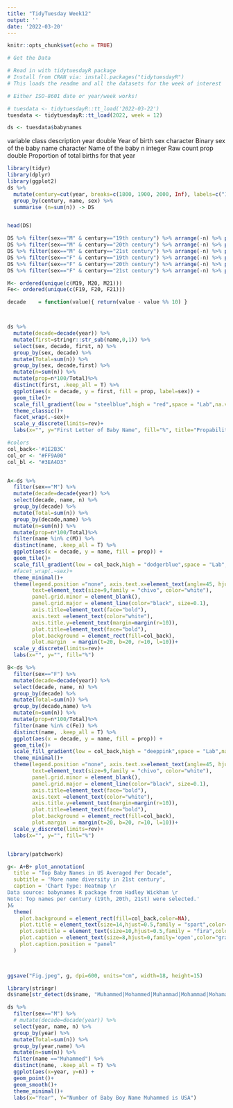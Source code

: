 ```yaml
---
title: "TidyTuesday Week12"
output: ''
date: '2022-03-20'
---
```


```r
knitr::opts_chunk$set(echo = TRUE)
```


```r
# Get the Data

# Read in with tidytuesdayR package 
# Install from CRAN via: install.packages("tidytuesdayR")
# This loads the readme and all the datasets for the week of interest

# Either ISO-8601 date or year/week works!

# tuesdata <- tidytuesdayR::tt_load('2022-03-22')
tuesdata <- tidytuesdayR::tt_load(2022, week = 12)

ds <- tuesdata$babynames

```







variable	class	description
year	double	Year of birth
sex	character	Binary sex of the baby
name	character	Name of the baby
n	integer	Raw count
prop	double	Proportion of total births for that year
```r
library(tidyr)
library(dplyr)
library(ggplot2)
ds %>% 
  mutate(century=cut(year, breaks=c(1800, 1900, 2000, Inf), labels=c("19th century", "20th century", "21st century"), include.lowest=T)) %>% 
  group_by(century, name, sex) %>%
  summarise (n=sum(n)) -> DS


head(DS)

DS %>% filter(sex=="M" & century=="19th century") %>% arrange(-n) %>% pull(name) %>% .[1:19] ->M19
DS %>% filter(sex=="M" & century=="20th century") %>% arrange(-n) %>% pull(name) %>% .[1:19] ->M20
DS %>% filter(sex=="M" & century=="21st century") %>% arrange(-n) %>% pull(name) %>% .[1:19] ->M21
DS %>% filter(sex=="F" & century=="19th century") %>% arrange(-n) %>% pull(name) %>% .[1:16] ->F19
DS %>% filter(sex=="F" & century=="20th century") %>% arrange(-n) %>% pull(name) %>% .[1:15] ->F20
DS %>% filter(sex=="F" & century=="21st century") %>% arrange(-n) %>% pull(name) %>% .[1:16] ->F21

M<- ordered(unique(c(M19, M20, M21)))
Fe<- ordered(unique(c(F19, F20, F21)))

decade    = function(value){ return(value - value %% 10) }



ds %>% 
  mutate(decade=decade(year)) %>% 
  mutate(first=stringr::str_sub(name,0,1)) %>% 
  select(sex, decade, first, n) %>% 
  group_by(sex, decade) %>% 
  mutate(Total=sum(n)) %>%
  group_by(sex, decade,first) %>% 
  mutate(n=sum(n)) %>% 
  mutate(prop=n*100/Total)%>%  
  distinct(first, .keep_all = T) %>% 
  ggplot(aes(x = decade, y = first, fill = prop, label=sex)) +
  geom_tile()+
  scale_fill_gradient(low = "steelblue",high = "red",space = "Lab",na.value = "grey50",  guide = "colourbar",  aesthetics = "fill")+
  theme_classic()+
  facet_wrap(.~sex)+
  scale_y_discrete(limits=rev)+
  labs(x="", y="First Letter of Baby Name", fill="%", title="Propability of each letter averaged per decade")

#colors
col_back<-'#1E2B3C'
col_or <- "#FF9A00"
col_bl <- "#3EA4D3"


A<-ds %>% 
  filter(sex=="M") %>% 
  mutate(decade=decade(year)) %>% 
  select(decade, name, n) %>% 
  group_by(decade) %>% 
  mutate(Total=sum(n)) %>%
  group_by(decade,name) %>% 
  mutate(n=sum(n)) %>% 
  mutate(prop=n*100/Total)%>%  
  filter(name %in% c(M)) %>% 
  distinct(name, .keep_all = T) %>% 
  ggplot(aes(x = decade, y = name, fill = prop)) +
  geom_tile()+
  scale_fill_gradient(low = col_back,high = "dodgerblue",space = "Lab",na.value = "steerblue",  guide = "colourbar",  aesthetics = "fill")+
  #facet_wrap(.~sex)+
  theme_minimal()+
  theme(legend.position ="none", axis.text.x=element_text(angle=45, hjust=0.9, vjust=0.9),
        text=element_text(size=9,family = "chivo", color="white"), 
        panel.grid.minor = element_blank(),
        panel.grid.major = element_line(color="black", size=0.1),
        axis.title=element_text(face="bold"),
        axis.text =element_text(color="white"),
        axis.title.y=element_text(margin=margin(r=10)),
        plot.title=element_text(face="bold"),
        plot.background = element_rect(fill=col_back),
        plot.margin  = margin(t=20, b=20, r=10, l=10))+
  scale_y_discrete(limits=rev)+
  labs(x="", y="", fill="%")

B<-ds %>% 
  filter(sex=="F") %>% 
  mutate(decade=decade(year)) %>% 
  select(decade, name, n) %>% 
  group_by(decade) %>% 
  mutate(Total=sum(n)) %>%
  group_by(decade,name) %>% 
  mutate(n=sum(n)) %>% 
  mutate(prop=n*100/Total)%>%  
  filter(name %in% c(Fe)) %>% 
  distinct(name, .keep_all = T) %>% 
  ggplot(aes(x = decade, y = name, fill = prop)) +
  geom_tile()+
  scale_fill_gradient(low = col_back,high = "deeppink",space = "Lab",na.value = "steerblue",  guide = "colourbar",  aesthetics = "fill")+
  theme_minimal()+
  theme(legend.position ="none", axis.text.x=element_text(angle=45, hjust=0.9, vjust=0.9),
        text=element_text(size=9,family = "chivo", color="white"), 
        panel.grid.minor = element_blank(),
        panel.grid.major = element_line(color="black", size=0.1),
        axis.title=element_text(face="bold"),
        axis.text =element_text(color="white"),
        axis.title.y=element_text(margin=margin(r=10)),
        plot.title=element_text(face="bold"),
        plot.background = element_rect(fill=col_back),
        plot.margin  = margin(t=20, b=20, r=10, l=10))+
  scale_y_discrete(limits=rev)+
  labs(x="", y="", fill="%")


library(patchwork)

g<- A+B+ plot_annotation(
  title = "Top Baby Names in US Averaged Per Decade",
  subtitle = 'More name diversity in 21st century',
  caption = 'Chart Type: Heatmap \r
Data source: babynames R package from Hadley Wickham \r
Note: Top names per century (19th, 20th, 21st) were selected.'
)&
  theme(
    plot.background = element_rect(fill=col_back,color=NA),
    plot.title = element_text(size=14,hjust=0.5,family = "spart",color="white"),
    plot.subtitle = element_text(size=10,hjust=0.5,family = "fira",color="white"),
    plot.caption = element_text(size=8,hjust=0,family='open',color="gray"),
    plot.caption.position = "panel"
  )

 

ggsave("Fig.jpeg", g, dpi=600, units="cm", width=18, height=15)
```

```r
library(stringr)
ds$name[str_detect(ds$name, "Muhammed|Mohammed|Muhammad|Mohammad|Mohamad|Mohamed|Muhamed|Muhamad|Ahmad|Ahmed|Ahmet")] <- "Muhammed"

ds %>% 
  filter(sex=="M") %>% 
  # mutate(decade=decade(year)) %>% 
  select(year, name, n) %>% 
  group_by(year) %>% 
  mutate(Total=sum(n)) %>%
  group_by(year,name) %>% 
  mutate(n=sum(n)) %>% 
  filter(name =="Muhammed") %>% 
  distinct(name, .keep_all = T) %>% 
  ggplot(aes(x=year, y=n)) +
  geom_point()+
  geom_smooth()+
  theme_minimal()+
  labs(x="Year", Y="Number of Baby Boy Name Muhammed is USA")
  
  
 
  
  
```

